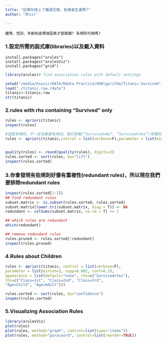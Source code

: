 ```yaml
---
title: "如果你搭上了鐵達尼號，有機會生還嗎?"
author: "許sir"

---
```

```{}
艙等、性別、年齡到底哪個因素才是關鍵? 有規則可詢嗎?
```


### 1.設定所需的函式庫(libraries)以及載入資料
```{}
install.packages("arules")
install.packages("arulesViz")
install.packages("grid")

```

```r
library(arules)# find association rules with default settings

setwd("/media/hsusir/DATA/Rdata Practice/09Algorithm/Titanic-Survived")
load("./titanic.raw.rdata")
titanic<-titanic.raw
str(titanic)
```

### 2.rules with rhs containing "Survived" only
```r
rules <- apriori(titanic)
inspect(rules)

#這麼多規則，不一定全都是有用的。我只想看(“Survived=No”, “Survived=Yes”)有關的
rules <- apriori(titanic,control = list(verbose=F),parameter = list(minlen=2, supp=0.005, conf=0.8),appearance = list(rhs=c("Survived=No","Survived=Yes"),default="lhs"))


quality(rules) <- round(quality(rules), digits=3)
rules.sorted <- sort(rules, by="lift")
inspect(rules.sorted)


```

### 3.你會發現有些規則好像有重複性(redundant rules)，所以現在我們要排除redundant rules
```r

inspect(rules.sorted[1:2])
## find redundant rules
subset.matrix <- is.subset(rules.sorted, rules.sorted)
subset.matrix[lower.tri(subset.matrix, diag = T)] <- NA
redundant <- colSums(subset.matrix, na.rm = T) >= 1

## which rules are redundant
which(redundant)

## remove redundant rules
rules.pruned <- rules.sorted[!redundant]
inspect(rules.pruned)

```

### 4.Rules about Children
```r
rules <- apriori(titanic, control = list(verbose=F),
parameter = list(minlen=3, supp=0.002, conf=0.2),
appearance = list(default="none", rhs=c("Survived=Yes"),
lhs=c("Class=1st", "Class=2nd", "Class=3rd",
"Age=Child", "Age=Adult")))

rules.sorted <- sort(rules, by="confidence")
inspect(rules.sorted)

```

### 5.Visualizing Association Rules
```r
library(arulesViz)
plot(rules)
plot(rules, method="graph", control=list(type="items"))
plot(rules, method="paracoord", control=list(reorder=TRUE))

```

